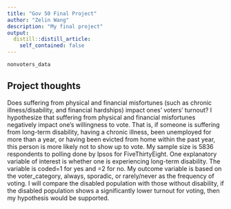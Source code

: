 ```yaml
---
title: "Gov 50 Final Project"
author: "Zelin Wang"
description: "My final project"
output:
  distill::distill_article:
    self_contained: false
---
```


```r
nonvoters_data
```

## Project thoughts

Does suffering from physical and financial misfortunes (such as chronic illness/disability, and financial hardships) impact ones’ voters’ turnout? I hypothesize that suffering from physical and financial misfortunes negatively impact one’s willingness to vote. That is, if someone is suffering from long-term disability, having a chronic illness, been unemployed for more than a year, or having been evicted from home within the past year, this person is more likely not to show up to vote. My sample size is 5836 respondents to polling done by Ipsos for FiveThirtyEight. One explanatory variable of interest is whether one is experiencing long-term disability. The variable is coded=1 for yes and =2 for no. My outcome variable is based on the voter_category, always, sporadic, or rarely/never as the frequency of voting. I will compare the disabled population with those without disability, if the disabled population shows a significantly lower turnout for voting, then my hypothesis would be supported.